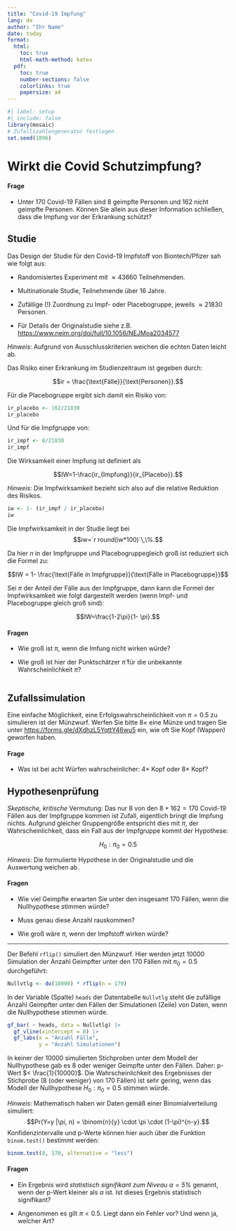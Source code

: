 ```yaml
---
title: "Covid-19 Impfung"
lang: de
author: "Ihr Name"
date: today
format: 
  html:
    toc: true
    html-math-method: katex
  pdf:
    toc: true
    number-sections: false
    colorlinks: true
    papersize: a4
---
```


```r
#| label: setup
#| include: false
library(mosaic)
# Zufallszahlengenerator festlegen
set.seed(1896)
```

# Wirkt die Covid Schutzimpfung?

#### Frage

- Unter 170 Covid-19 Fällen sind 8 geimpfte Personen und 162 nicht geimpfte Personen. Können Sie allein aus dieser Information schließen, dass die Impfung vor der Erkrankung schützt?

## Studie

Das Design der Studie für den Covid-19 Impfstoff von Biontech/Pfizer sah wie folgt aus:

- Randomisiertes Experiment mit $\approx 43660$ Teilnehmenden.

- Multinationale Studie, Teilnehmende über 16 Jahre.

- Zufällige (!) Zuordnung zu Impf- oder Placebogruppe, jeweils $\approx 21830$ Personen.

- Für Details der Originalstudie siehe z.B. <https://www.nejm.org/doi/full/10.1056/NEJMoa2034577>

*Hinweis*: Aufgrund von Ausschlusskriterien weichen die echten Daten leicht ab.

Das Risiko einer Erkrankung im Studienzeitraum ist gegeben durch:

$$ir = \frac{\text{Fälle}}{\text{Personen}}.$$

Für die Placebogruppe ergibt sich damit ein Risiko von:

```r
ir_placebo <- 162/21830
ir_placebo
```

Und für die Impfgruppe von:
```r
ir_impf <- 8/21830
ir_impf
```

Die Wirksamkeit einer Impfung ist definiert als

$$IW=1-\frac{ir_{Impfung}}{ir_{Placebo}}.$$

*Hinweis*: Die Impfwirksamkeit bezieht sich also auf die relative Reduktion des Risikos.

```r
iw <- 1- (ir_impf / ir_placebo)
iw
```

Die Impfwirksamkeit in der Studie liegt bei $$iw=`r round(iw*100)`\,\%.$$


Da hier $n$ in der Impfgruppe und Placebogruppegleich groß ist reduziert sich die Formel zu:

$$IW = 1- \frac{\text{Fälle in Impfgruppe}}{\text{Fälle in Placebogruppe}}$$

Sei $\pi$ der Anteil der Fälle aus der Impfgruppe, dann kann die Formel der Impfwirksamkeit wie folgt dargestellt werden (wenn Impf- und Placebogruppe gleich groß sind):

$$IW=\frac{1-2\pi}{1- \pi}.$$


#### Fragen

- Wie groß ist $\pi$, wenn die Imfung nicht wirken würde?

- Wie groß ist hier der Punktschätzer $\hat{\pi}$ für die unbekannte Wahrscheinlichkeit $\pi$?

```r

```


## Zufallssimulation

Eine einfache Möglichkeit, eine Erfolgswahrscheinlichkeit von $\pi=0.5$ zu simulieren ist der Münzwurf. Werfen Sie bitte $8\times$ eine Münze und tragen Sie unter [https://forms.gle/dXdhzL5YqttY46wu5](https://forms.gle/dXdhzL5YqttY46wu5) ein, wie oft Sie Kopf (Wappen) geworfen haben.


#### Frage

- Was ist bei acht Würfen wahrscheinlicher: $4\times$ Kopf oder $8\times$ Kopf?

## Hypothesenprüfung

*Skeptische, kritische* Vermutung: Das nur $8$ von den $8+162=170$ Covid-19 Fällen aus der Impfgruppe kommen ist Zufall, eigentlich bringt die Impfung nichts. Aufgrund gleicher Gruppengröße entspricht dies mit $\pi$, der Wahrscheinlichkeit, dass ein Fall aus der Impfgruppe kommt der Hypothese:

$$H_0: \pi_0 =0.5$$

*Hinweis*: Die formulierte Hypothese in der Originalstudie und die Auswertung weichen ab.

#### Fragen

- Wie viel Geimpfte erwarten Sie unter den insgesamt $170$ Fällen, wenn die Nullhypothese stimmen würde?

- Muss genau diese Anzahl rauskommen?

- Wie groß wäre $\pi$, wenn der Impfstoff wirken würde?

***

Der Befehl `rflip()` simuliert den Münzwurf. Hier werden jetzt $10000$ Simulation der Anzahl Geimpfter unter den $170$ Fällen mit $\pi_0 =0.5$ durchgeführt:

```r
Nullvtlg <- do(10000) * rflip(n = 170)
```

In der Variable (Spalte) `heads` der Datentabelle `Nullvtlg` steht die zufällige Anzahl Geimpfter unter den Fällen der Simulationen (Zeile) von Daten, wenn die Nullhypothese stimmen würde.

```r
gf_bar( ~ heads, data = Nullvtlg) |>
  gf_vline(xintercept = 8) |>
  gf_labs(x = "Anzahl Fälle",
          y = "Anzahl Simulationen")
```

In keiner der $10000$ simulierten Stichproben unter dem Modell der Nullhypothese gab es $8$ oder weniger Geimpfte unter den Fällen. Daher: p-Wert $< \frac{1}{10000}$. Die Wahrscheinlichkeit des Ergebnisses der Stichprobe (8 (oder weniger) von 170 Fällen) ist sehr gering, wenn das Modell der Nullhypothese $H_0: \pi_0=0.5$ stimmen würde.

*Hinweis*: Mathematisch haben wir Daten gemäß einer Binomialverteilung simuliert: $$Pr(Y=y |\pi, n) = \binom{n}{y} \cdot \pi \cdot (1-\pi)^{n-y}.$$ Konfidenzintervalle und p-Werte können hier auch über die Funktion `binom.test()` bestimmt werden:

```r
binom.test(8, 170, alternative = "less")
```


#### Fragen

- Ein Ergebnis wird *statistisch signifikant zum Niveau $\alpha=5\%$* genannt, wenn der p-Wert kleiner als $\alpha$ ist. Ist dieses Ergebnis statistisch signifikant?

- Angenommen es gilt $\pi<0.5$. Liegt dann ein Fehler vor? Und wenn ja, welcher Art?

